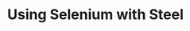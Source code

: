 ---
id: "steel-selenium-starter"
title: "Using Selenium with Steel"
accentColor: "blue"
category: "BROWSER_AUTOMATION"
stack: "python"
description: "A starter project for using Selenium with Steel on Python."
flags: ["cli", "playground"]
directory: "examples/steel-selenium-starter"
language: "python"
--- 